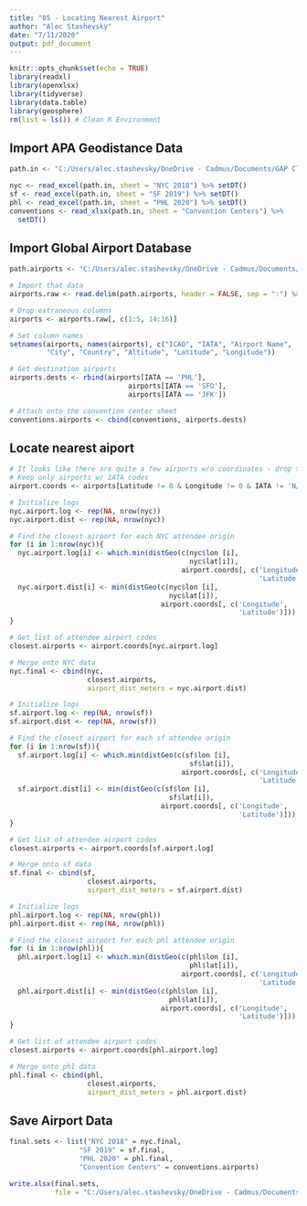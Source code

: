 ```yaml
---
title: "05 - Locating Nearest Airport"
author: "Alec Stashevsky"
date: "7/11/2020"
output: pdf_document
---
```


```r
knitr::opts_chunk$set(echo = TRUE)
library(readxl)
library(openxlsx)
library(tidyverse)
library(data.table)
library(geosphere)
rm(list = ls()) # Clean R Environment
```

## Import APA Geodistance Data
```r
path.in <- "C:/Users/alec.stashevsky/OneDrive - Cadmus/Documents/GAP Climate Research/GeoData/APA Geodistance Data.xlsx"

nyc <- read_excel(path.in, sheet = "NYC 2018") %>% setDT()
sf <- read_excel(path.in, sheet = "SF 2019") %>% setDT()
phl <- read_excel(path.in, sheet = "PHL 2020") %>% setDT()
conventions <- read_xlsx(path.in, sheet = "Convention Centers") %>%
  setDT()
```

## Import Global Airport Database 
```r
path.airports <- "C:/Users/alec.stashevsky/OneDrive - Cadmus/Documents/GAP Climate Research/GlobalAirportDatabase/GlobalAirportDatabase.txt"

# Import that data
airports.raw <- read.delim(path.airports, header = FALSE, sep = ":") %>% setDT()

# Drop extraneous columns
airports <- airports.raw[, c(1:5, 14:16)]

# Set column names
setnames(airports, names(airports), c("ICAO", "IATA", "Airport Name",
         "City", "Country", "Altitude", "Latitude", "Longitude"))

# Get destination airports
airports.dests <- rbind(airports[IATA == 'PHL'],
                             airports[IATA == 'SFO'],
                             airports[IATA == 'JFK'])

# Attach onto the convention center sheet
conventions.airports <- cbind(conventions, airports.dests)
```

## Locate nearest aiport 
```r
# It looks like there are quite a few airports w/o coordinates - drop these
# Keep only airports w/ IATA codes
airport.coords <- airports[Latitude != 0 & Longitude != 0 & IATA != 'N/A']

# Initialize logs
nyc.airport.log <- rep(NA, nrow(nyc))
nyc.airport.dist <- rep(NA, nrow(nyc))

# Find the closest airport for each NYC attendee origin
for (i in 1:nrow(nyc)){
  nyc.airport.log[i] <- which.min(distGeo(c(nyc$lon [i],
                                            nyc$lat[i]),
                                          airport.coords[, c('Longitude',
                                                             'Latitude')]))
  nyc.airport.dist[i] <- min(distGeo(c(nyc$lon [i],
                                       nyc$lat[i]),
                                     airport.coords[, c('Longitude',
                                                        'Latitude')]))
}

# Get list of attendee airport codes
closest.airports <- airport.coords[nyc.airport.log]

# Merge onto NYC data
nyc.final <- cbind(nyc,
                   closest.airports,
                   airport_dist_meters = nyc.airport.dist)
```

```r
# Initialize logs
sf.airport.log <- rep(NA, nrow(sf))
sf.airport.dist <- rep(NA, nrow(sf))

# Find the closest airport for each sf attendee origin
for (i in 1:nrow(sf)){
  sf.airport.log[i] <- which.min(distGeo(c(sf$lon [i],
                                            sf$lat[i]),
                                          airport.coords[, c('Longitude',
                                                             'Latitude')]))
  sf.airport.dist[i] <- min(distGeo(c(sf$lon [i],
                                       sf$lat[i]),
                                     airport.coords[, c('Longitude',
                                                        'Latitude')]))
}

# Get list of attendee airport codes
closest.airports <- airport.coords[sf.airport.log]

# Merge onto sf data
sf.final <- cbind(sf,
                   closest.airports,
                   airport_dist_meters = sf.airport.dist)
```

```r
# Initialize logs
phl.airport.log <- rep(NA, nrow(phl))
phl.airport.dist <- rep(NA, nrow(phl))

# Find the closest airport for each phl attendee origin
for (i in 1:nrow(phl)){
  phl.airport.log[i] <- which.min(distGeo(c(phl$lon [i],
                                            phl$lat[i]),
                                          airport.coords[, c('Longitude',
                                                             'Latitude')]))
  phl.airport.dist[i] <- min(distGeo(c(phl$lon [i],
                                       phl$lat[i]),
                                     airport.coords[, c('Longitude',
                                                        'Latitude')]))
}

# Get list of attendee airport codes
closest.airports <- airport.coords[phl.airport.log]

# Merge onto phl data
phl.final <- cbind(phl,
                   closest.airports,
                   airport_dist_meters = phl.airport.dist)
```

## Save Airport Data
```r
final.sets <- list("NYC 2018" = nyc.final,
                 "SF 2019" = sf.final,
                 "PHL 2020" = phl.final,
                 "Convention Centers" = conventions.airports)

write.xlsx(final.sets,
           file = "C:/Users/alec.stashevsky/OneDrive - Cadmus/Documents/GAP Climate Research/GeoData/APA Geodistance + Airport Data.xlsx")
```